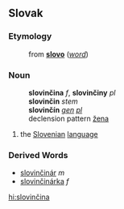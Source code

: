 ==Slovak==
===Etymology===
:from '''[[slovo#Slovak|slovo]]''' (''[[word]]'')
===Noun===
:'''slovinčina''' ''f'', '''slovinčiny''' ''pl''
:'''slovinčin''' ''stem''
:'''slovinčín''' ''[[genitive|gen]] [[plural|pl]]''
:declension pattern [[Slovak declension pattern žena|žena]]
# the [[Slovenian]] [[language]]
===Derived Words===
* [[slovinčinár]] ''m''
* [[slovinčinárka]] ''f''

[[hi:slovinčina]]